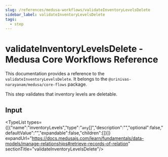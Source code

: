 ```yaml
---
slug: /references/medusa-workflows/validateInventoryLevelsDelete
sidebar_label: validateInventoryLevelsDelete
tags:
  - step
---
```



# validateInventoryLevelsDelete - Medusa Core Workflows Reference

This documentation provides a reference to the `validateInventoryLevelsDelete`. It belongs to the `@srinivas-narayanam/medusa/core-flows` package.

This step validates that inventory levels are deletable.

## Input

<TypeList types={[{"name":"inventoryLevels","type":"`any`[]","description":"","optional":false,"defaultValue":"","expandable":false,"children":[]}]} expandUrl="https://docs.medusajs.com/learn/fundamentals/data-models/manage-relationships#retrieve-records-of-relation" sectionTitle="validateInventoryLevelsDelete"/>
